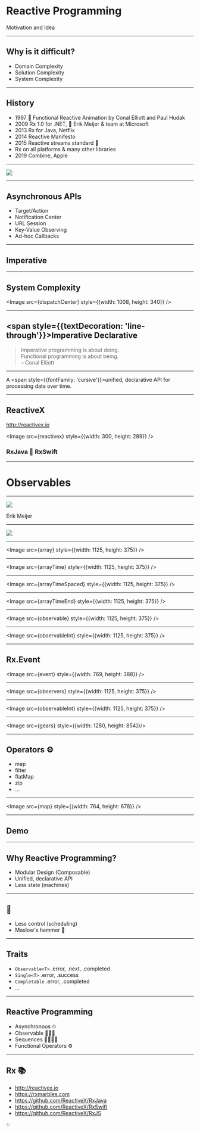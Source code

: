 # Reactive Programming

Motivation and Idea

---

## Why is it difficult?

<Steps>

- Domain Complexity
- Solution Complexity
- System Complexity

</Steps>

---

## History

- 1997 📄 Functional Reactive Animation by Conal Elliott and Paul Hudak
- 2009 Rx 1.0 for .NET, 🌈 Erik Meijer & team at Microsoft
- 2013 Rx for Java, Netflix
- 2014 Reactive Manifesto
- 2015 Reactive streams standard 🚰
- Rx on all platforms & many other libraries
- 2019 Combine, Apple

---


<Image src={wizardSchool} width={1024} height={768} />

---

## Asynchronous APIs

- Target/Action
- Notification Center
- URL Session
- Key-Value Observing
- Ad-hoc Callbacks

---

## Imperative

---

## System Complexity


<Image src={dispatchCenter} style={{width: 1008, height: 340}} />

---

## <span style={{textDecoration: 'line-through'}}>Imperative</span> Declarative

<Steps>

> Imperative programming is about doing.<br/>
> Functional programming is about being.<br/>
> – Conal Elliott

</Steps>

---

A <span style={{fontFamily: 'cursive'}}>unified</span>, declarative API for processing data over time.

---

## ReactiveX

http://reactivex.io


<Image src={reactivex} style={{width: 300, height: 289}} />


<Steps>

### RxJava 🤝 RxSwift

</Steps>

---

# Observables

---


<Image src={erik} width={511} height={768} />

Erik Meijer

---


<Image src={raven} width={640} height={640} />

---


<Image src={array} style={{width: 1125, height: 375}} />

---


<Image src={arrayTime} style={{width: 1125, height: 375}} />

---


<Image src={arrayTimeSpaced} style={{width: 1125, height: 375}} />

---


<Image src={arrayTimeEnd} style={{width: 1125, height: 375}} />

---


<Image src={observable} style={{width: 1125, height: 375}} />

---


<Image src={observableInt} style={{width: 1125, height: 375}} />

---


## Rx.Event

<Image src={event} style={{width: 769, height: 388}} />

---


<Image src={observers} style={{width: 1125, height: 375}} />

---

<Image src={observableInt} style={{width: 1125, height: 375}} />

---


<Image src={gears} style={{width: 1280, height: 854}}/>

---

## Operators ⚙️

<Steps>

- map
- filter
- flatMap
- zip
- …

</Steps>

---


<Image src={map} style={{width: 764, height: 678}} />

---

## Demo

---

## Why Reactive Programming?

<Steps>

- Modular Design (Composable)
- Unified, declarative API
- Less state (machines)

</Steps>

---

## 🤔

<Steps>

- Less control (scheduling)
- Maslow's hammer 🔨

</Steps>

---

## Traits

- `Observable<T>` .error, .next, .completed
- `Single<T>` .error, .success
- `Completable` .error, .completed
- …

---

## Reactive Programming

<Steps>

- Asynchronous ⏲
- Observable 🕵🏻‍♀️
- Sequences 🍒🥝🍓🍐
- Functional Operators ⚙️

</Steps>

---

## Rx 📚

- http://reactivex.io
- https://rxmarbles.com
- https://github.com/ReactiveX/RxJava
- https://github.com/ReactiveX/RxSwift
- https://github.com/ReactiveX/RxJS

✨
